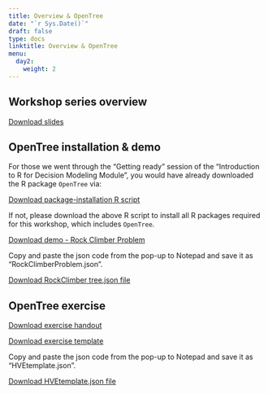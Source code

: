 ---
title: Overview & OpenTree
date: "`r Sys.Date()`"
draft: false
type: docs
linktitle: Overview & OpenTree
menu:
  day2:
    weight: 2
---
  
## Workshop series overview 

[Download slides](../../../Course_Modularization/Intro, general, packages/DARTH Overview.pptx)

## OpenTree installation & demo

For those we went through the "Getting ready" session of the "Introduction to R for Decision Modeling Module", you would have already downloaded the R package `OpenTree` via:

[Download package-installation R script](../../../Course_Modularization/Intro, general, packages/00_prep.R)

If not, please download the above R script to install all R packages required for this workshop, which includes `OpenTree`. 

[Download demo - Rock Climber Problem](../../../Course_Modularization/Decision trees/Decision Tree RockClimber/decision_tree_RockClimber_CEA_OpenTree.Rmd)

Copy and paste the json code from the pop-up to Notepad and save it as "RockClimberProblem.json".

[Download RockClimber tree.json file](../../../Course_Modularization/Decision trees/Decision Tree RockClimber/RockClimberProblem.json)

## OpenTree exercise

[Download exercise handout](../../../Course_Modularization/Decision trees/Decision Tree HVE/exercise worksheets/decision_tree_HVE_exercise.html)

[Download exercise template](../../../Course_Modularization/Decision trees/Decision Tree HVE/templates/decision_tree_HVE_OpenTree_template.Rmd)

Copy and paste the json code from the pop-up to Notepad and save it as "HVEtemplate.json".

[Download HVEtemplate.json file](../../../Course_Modularization/Decision trees/Decision Tree HVE/templates/HVEtemplate.json)

<!-- [Download solutions](../../../Course_Modularization/Decision trees/Decision Tree HVE/solutions/decision_tree_HVE_OpenTree_solutions.Rmd) -->

<!-- [Download solution tree.json file](../../../Course_Modularization/Decision trees/Decision Tree HVE/solutions/HVEsolution.json) -->

<!-- ## Exercise -->

<!-- [Download exercise worksheet](../../../Course_Modularization/Intro, general, packages/DARTH_IndecisivesAnonymous_ModelingExercise.pdf) -->
